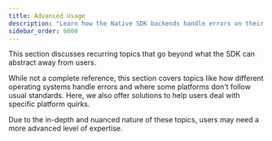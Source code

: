 ```yaml
---
title: Advanced Usage
description: "Learn how the Native SDK backends handle errors on their supported platforms and how that affects your usage."
sidebar_order: 6000
---
```

This section discusses recurring topics that go beyond what the SDK can abstract away from users. 

While not a complete reference, this section covers topics like how different operating systems handle errors and where some platforms don't follow usual standards. Here, we also offer solutions to help users deal with specific platform quirks. 

Due to the in-depth and nuanced nature of these topics, users may need a more advanced level of expertise. 

<PageGrid />
